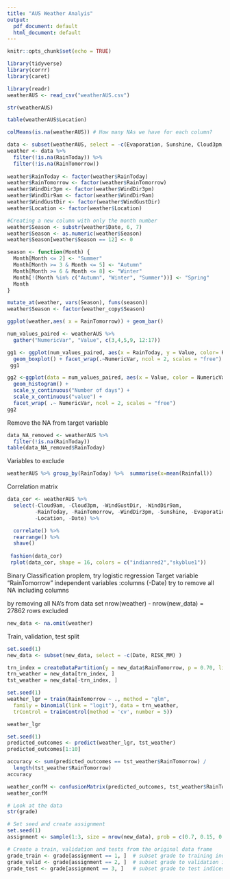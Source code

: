 ```yaml
---
title: "AUS Weather Analyis"
output:
  pdf_document: default
  html_document: default
---
```



```r
knitr::opts_chunk$set(echo = TRUE)
```

```r
library(tidyverse)
library(corrr)
library(caret)
```


```r
library(readr)
weatherAUS <- read_csv("weatherAUS.csv")

str(weatherAUS)
```

```r
table(weatherAUS$Location)
```


```r
colMeans(is.na(weatherAUS)) # How many NAs we have for each column?
```

```r
data <- subset(weatherAUS, select = -c(Evaporation, Sunshine, Cloud3pm, Cloud9am))
weather <- data %>% 
  filter(!is.na(RainToday)) %>% 
  filter(!is.na(RainTomorrow))
  
weather$RainToday <- factor(weather$RainToday)
weather$RainTomorrow <- factor(weather$RainTomorrow)
weather$WindDir3pm <- factor(weather$WindDir3pm)
weather$WindDir9am <- factor(weather$WindDir9am)
weather$WindGustDir <- factor(weather$WindGustDir)
weather$Location <- factor(weather$Location)
```

```r
#Creating a new column with only the month number 
weather$Season <- substr(weather$Date, 6, 7)
weather$Season <- as.numeric(weather$Season)
weather$Season[weather$Season == 12] <- 0 

season <- function(Month) {
  Month[Month <= 2] <- "Summer"
  Month[Month >= 3 & Month <= 5] <- "Autumn"
  Month[Month >= 6 & Month <= 8] <- "Winter"
  Month[!(Month %in% c("Autumn", "Winter", "Summer"))] <- "Spring"
  Month
}

mutate_at(weather, vars(Season), funs(season))
weather$Season <- factor(weather_copy$Season)

```


```r
ggplot(weather,aes( x = RainTomorrow)) + geom_bar()
```

```r
num_values_paired <- weatherAUS %>% 
  gather("NumericVar", "Value", c(3,4,5,9, 12:17))

gg1 <- ggplot(num_values_paired, aes(x = RainToday, y = Value, color= RainToday )) +
  geom_boxplot() + facet_wrap(.~NumericVar, ncol = 2, scales = "free") 
 gg1
```

```r
gg2 <-ggplot(data = num_values_paired, aes(x = Value, color = NumericVar)) +
  geom_histogram() +
  scale_y_continuous("Number of days") +
  scale_x_continuous("value") +
  facet_wrap( .~ NumericVar, ncol = 2, scales = "free")
gg2
```

Remove the NA from target variable
```r
data_NA_removed <- weatherAUS %>% 
  filter(!is.na(RainToday))
table(data_NA_removed$RainToday)
```

Variables to exclude
```r
weatherAUS %>% group_by(RainToday) %>%  summarise(x=mean(Rainfall))

```

Correlation matrix 
```r
data_cor <- weatherAUS %>% 
  select(-Cloud9am, -Cloud3pm, -WindGustDir, -WindDir9am, 
         -RainToday, -RainTomorrow, -WindDir3pm, -Sunshine, -Evaporation, 
         -Location, -Date) %>% 

  correlate() %>%
  rearrange() %>%
  shave()
  
 fashion(data_cor) 
 rplot(data_cor, shape = 16, colors = c("indianred2","skyblue1"))
```

Binary Classification proplem, try logistic regression 
Target variable "RainTomorrow"
independent variables :columns (-Date)
try to remove all NA including columns

by removing all NA's from data set  nrow(weather) - nrow(new_data) = 27862 rows excluded
```r
new_data <- na.omit(weather)
```

Train, validation, test split

```r
set.seed(1)
new_data <- subset(new_data, select = -c(Date, RISK_MM) )

trn_index = createDataPartition(y = new_data$RainTomorrow, p = 0.70, list = FALSE)
trn_weather = new_data[trn_index, ]
tst_weather = new_data[-trn_index, ]

```

```r
set.seed(1)
weather_lgr = train(RainTomorrow ~ ., method = "glm",
  family = binomial(link = "logit"), data = trn_weather,
  trControl = trainControl(method = 'cv', number = 5))
```
```r
weather_lgr
```
```r
set.seed(1)
predicted_outcomes <- predict(weather_lgr, tst_weather)
predicted_outcomes[1:10]
```
```r
accuracy <- sum(predicted_outcomes == tst_weather$RainTomorrow) /
  length(tst_weather$RainTomorrow)
accuracy
```


```r
weather_confM <- confusionMatrix(predicted_outcomes, tst_weather$RainTomorrow)
weather_confM
```






```r
# Look at the data
str(grade)

# Set seed and create assignment 
set.seed(1)
assignment <- sample(1:3, size = nrow(new_data), prob = c(0.7, 0.15, 0.15), replace = TRUE)

# Create a train, validation and tests from the original data frame 
grade_train <- grade[assignment == 1, ]  # subset grade to training indices only
grade_valid <- grade[assignment == 2, ]  # subset grade to validation indices only
grade_test <- grade[assignment == 3, ]   # subset grade to test indices only
```

